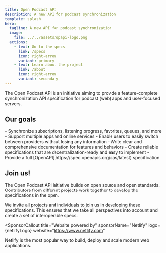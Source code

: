 ```yaml
---
title: Open Podcast API
description: A new API for podcast synchronization
template: splash
hero:
  tagline: A new API for podcast synchronization
  image:
    file: ../../assets/opapi-logo.png
  actions:
    - text: Go to the specs
      link: /specs
      icon: right-arrow
      variant: primary
    - text: Learn about the project
      link: /about
      icon: right-arrow
      variant: secondary
---
```



The Open Podcast API is an initiative aiming to provide a feature-complete synchronization API specification for podcast (web) apps and user-focused servers.

## Our goals

<CardGrid>
  <Card title="For users" icon="star">
    - Synchronize subscriptions, listening progress, favorites, queues, and more
    - Support multiple apps and online services
    - Enable users to easily switch between providers without losing any information
  </Card>
  <Card title="For developers" icon="laptop">
    - Write clear and comprehensive documentation for features and behaviors
    - Create reliable specifications that are decentralization-ready and easy to implement
    - Provide a full [OpenAPI](https://spec.openapis.org/oas/latest) specification
  </Card>
</CardGrid>

## Join us!

The Open Podcast API initiative builds on open source and open standards. Contributors from different projects work together to develop the specifications in the open.

We invite all projects and individuals to join us in developing these specifications. This ensures that we take all perspectives into account and create a set of interoperable specs.

<CardGrid>
  <LinkCard title="Join the chatroom on Matrix" href="https://matrix.to/#/!ZHdcrdWSgxXRREuJdU:matrix.org" />
  <LinkCard title="Give input in our GitHub discussions" href="https://github.com/orgs/OpenPodcastAPI/discussions/categories/problem-definitions-solutions" />
  <LinkCard title="Add our monthly meeting to your calendar" href="https://github.com/orgs/OpenPodcastAPI/discussions/15" />
</CardGrid>

<SponsorCallout
  title="Website powered by"
  sponsorName="Netlify"
  logo={netlifyLogo}
  website="https://www.netlify.com"
  >

Netlify is the most popular way to build, deploy and scale modern web applications.

</SponsorCallout>
